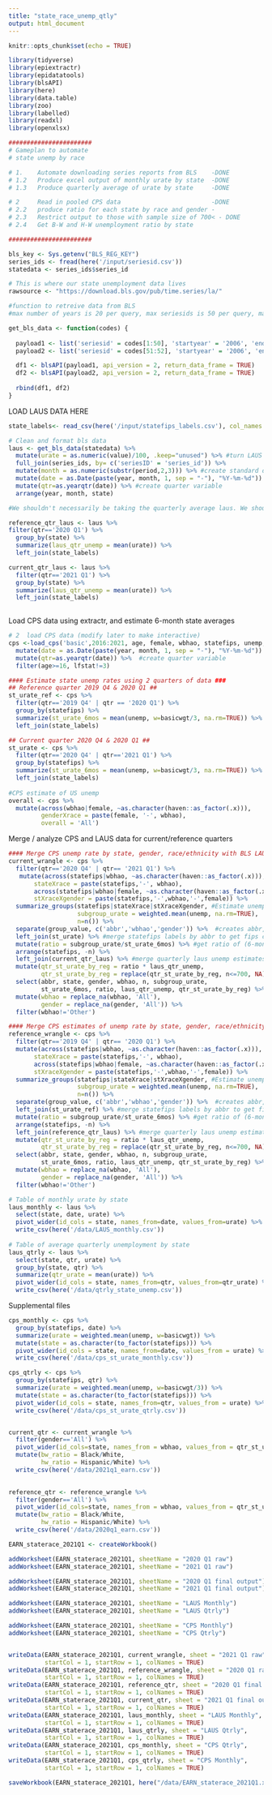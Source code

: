 ```yaml
---
title: "state_race_unemp_qtly"
output: html_document
---
```


```r
knitr::opts_chunk$set(echo = TRUE)
```


```r
library(tidyverse)
library(epiextractr)
library(epidatatools)
library(blsAPI)
library(here)
library(data.table)
library(zoo)
library(labelled)
library(readxl)
library(openxlsx)
```

```r
#######################
# Gameplan to automate
# state unemp by race

# 1.    Automate downloading series reports from BLS    -DONE
# 1.2   Produce excel output of monthly urate by state  -DONE
# 1.3   Produce quarterly average of urate by state     -DONE

# 2     Read in pooled CPS data                         -DONE
# 2.2   produce ratio for each state by race and gender -
# 2.3   Restrict output to those with sample size of 700< - DONE
# 2.4   Get B-W and H-W unemployment ratio by state

#######################

bls_key <- Sys.getenv("BLS_REG_KEY")
series_ids <- fread(here('/input/seriesid.csv'))
statedata <- series_ids$series_id

# This is where our state unemployment data lives
rawsource <- "https://download.bls.gov/pub/time.series/la/"

#function to retreive data from BLS
#max number of years is 20 per query, max seriesids is 50 per query, max querys per day is 500 for registered users.

get_bls_data <- function(codes) {
  
  payload1 <- list('seriesid' = codes[1:50], 'startyear' = '2006', 'endyear' = '2021', 'registrationkey' = bls_key)
  payload2 <- list('seriesid' = codes[51:52], 'startyear' = '2006', 'endyear' = '2021', 'registrationkey' = bls_key)

  df1 <- blsAPI(payload1, api_version = 2, return_data_frame = TRUE)
  df2 <- blsAPI(payload2, api_version = 2, return_data_frame = TRUE)
  
  rbind(df1, df2)
}

```

LOAD LAUS DATA HERE

```r
state_labels<- read_csv(here('/input/statefips_labels.csv'), col_names = TRUE)

# Clean and format bls data
laus <- get_bls_data(statedata) %>% 
  mutate(urate = as.numeric(value)/100, .keep="unused") %>% #turn LAUS urates into percentages
  full_join(series_ids, by= c('seriesID' = 'series_id')) %>%
  mutate(month = as.numeric(substr(period,2,3))) %>% #create standard date variable
  mutate(date = as.Date(paste(year, month, 1, sep = "-"), "%Y-%m-%d")) %>% 
  mutate(qtr=as.yearqtr(date)) %>% #create quarter variable
  arrange(year, month, state)

#We shouldn't necessarily be taking the quarterly average laus. We should be taking the average of the most recent 3 months

reference_qtr_laus <- laus %>% 
filter(qtr=='2020 Q1') %>% 
  group_by(state) %>%
  summarize(laus_qtr_unemp = mean(urate)) %>% 
  left_join(state_labels)

current_qtr_laus <- laus %>% 
  filter(qtr=='2021 Q1') %>% 
  group_by(state) %>%
  summarize(laus_qtr_unemp = mean(urate)) %>% 
  left_join(state_labels)
  
```

Load CPS data using extractr, and estimate 6-month state averages
```r

# 2  load CPS data (modify later to make interactive)
cps <-load_cps('basic',2016:2021, age, female, wbhao, statefips, unemp, month, basicwgt, lfstat, age, year) %>% 
  mutate(date = as.Date(paste(year, month, 1, sep = "-"), "%Y-%m-%d")) %>% 
  mutate(qtr=as.yearqtr(date)) %>%  #create quarter variable
  filter(age>=16, lfstat!=3)

#### Estimate state unemp rates using 2 quarters of data ###
## Reference quarter 2019 Q4 & 2020 Q1 ##
st_urate_ref <- cps %>% 
  filter(qtr=='2019 Q4' | qtr == '2020 Q1') %>% 
  group_by(statefips) %>% 
  summarize(st_urate_6mos = mean(unemp, w=basicwgt/3, na.rm=TRUE)) %>% 
  left_join(state_labels)

## Current quarter 2020 Q4 & 2020 Q1 ##
st_urate <- cps %>% 
  filter(qtr=='2020 Q4' | qtr=='2021 Q1') %>% 
  group_by(statefips) %>% 
  summarize(st_urate_6mos = mean(unemp, w=basicwgt/3, na.rm=TRUE)) %>% 
  left_join(state_labels)
  
#CPS estimate of US unemp
overall <- cps %>% 
  mutate(across(wbhao|female, ~as.character(haven::as_factor(.x))),
         genderXrace = paste(female, '-', wbhao),
         overall = 'All')
```

Merge / analyze CPS and LAUS data for current/reference quarters

```r
#### Merge CPS unemp rate by state, gender, race/ethnicity with BLS LAUS ####
current_wrangle <- cps %>% 
  filter(qtr=='2020 Q4' | qtr== '2021 Q1') %>% 
   mutate(across(statefips|wbhao, ~as.character(haven::as_factor(.x))),
       stateXrace = paste(statefips,'-', wbhao),
       across(statefips|wbhao|female, ~as.character(haven::as_factor(.x))),
       stXraceXgender = paste(statefips,'-',wbhao,'-',female)) %>% 
  summarize_groups(statefips|stateXrace|stXraceXgender, #Estimate unemp by state, gender, race/ethnicity
                   subgroup_urate = weighted.mean(unemp, na.rm=TRUE),
                   n=n()) %>% 
  separate(group_value, c('abbr','wbhao','gender')) %>%  #creates abbr, wbho, gender variables
  left_join(st_urate) %>% #merge statefips labels by abbr to get fips codes and CPS estimated urates
  mutate(ratio = subgroup_urate/st_urate_6mos) %>% #get ratio of (6-month state avg:subgroup) unemployment rate
  arrange(statefips, -n) %>% 
  left_join(current_qtr_laus) %>% #merge quarterly laus unemp estimates
  mutate(qtr_st_urate_by_reg = ratio * laus_qtr_unemp,
         qtr_st_urate_by_reg = replace(qtr_st_urate_by_reg, n<=700, NA)) %>% 
  select(abbr, state, gender, wbhao, n, subgroup_urate, 
         st_urate_6mos, ratio, laus_qtr_unemp, qtr_st_urate_by_reg) %>% # Clean our data up
  mutate(wbhao = replace_na(wbhao, 'All'),
         gender = replace_na(gender, 'All')) %>% 
  filter(wbhao!='Other')

#### Merge CPS estimates of unemp rate by state, gender, race/ethnicity with BLS LAUS)
reference_wrangle <- cps %>% 
  filter(qtr=='2019 Q4' | qtr== '2020 Q1') %>% 
  mutate(across(statefips|wbhao, ~as.character(haven::as_factor(.x))),
       stateXrace = paste(statefips,'-', wbhao),
       across(statefips|wbhao|female, ~as.character(haven::as_factor(.x))),
       stXraceXgender = paste(statefips,'-',wbhao,'-',female)) %>% 
  summarize_groups(statefips|stateXrace|stXraceXgender, #Estimate unemp by state, gender, race/ethnicity
                   subgroup_urate = weighted.mean(unemp, na.rm=TRUE),
                   n=n()) %>% 
  separate(group_value, c('abbr','wbhao','gender')) %>%  #creates abbr, wbho, gender variables
  left_join(st_urate_ref) %>% #merge statefips labels by abbr to get fips codes
  mutate(ratio = subgroup_urate/st_urate_6mos) %>% #get ratio of (6-month state avg:subgroup) unemployment rate
  arrange(statefips, -n) %>% 
  left_join(reference_qtr_laus) %>% #merge quarterly laus unemp estimates
  mutate(qtr_st_urate_by_reg = ratio * laus_qtr_unemp,
         qtr_st_urate_by_reg = replace(qtr_st_urate_by_reg, n<=700, NA)) %>% 
  select(abbr, state, gender, wbhao, n, subgroup_urate,
         st_urate_6mos, ratio, laus_qtr_unemp, qtr_st_urate_by_reg) %>% #Clean our data up
  mutate(wbhao = replace_na(wbhao, 'All'),
         gender = replace_na(gender, 'All')) %>% 
  filter(wbhao!='Other')


```

```r

# Table of monthly urate by state
laus_monthly <- laus %>% 
  select(state, date, urate) %>%
  pivot_wider(id_cols = state, names_from=date, values_from=urate) %>% 
  write_csv(here('/data/LAUS_monthly.csv'))
 
# Table of average quarterly unemployment by state
laus_qtrly <- laus %>% 
  select(state, qtr, urate) %>% 
  group_by(state, qtr) %>% 
  summarize(qtr_urate = mean(urate)) %>% 
  pivot_wider(id_cols = state, names_from=qtr, values_from=qtr_urate) %>% 
  write_csv(here('/data/qtrly_state_unemp.csv'))
```

Supplemental files

```r

cps_monthly <- cps %>% 
  group_by(statefips, date) %>% 
  summarize(urate = weighted.mean(unemp, w=basicwgt)) %>%
  mutate(state = as.character(to_factor(statefips))) %>% 
  pivot_wider(id_cols = state, names_from=date, values_from = urate) %>% 
  write_csv(here('/data/cps_st_urate_monthly.csv'))

cps_qtrly <- cps %>% 
  group_by(statefips, qtr) %>% 
  summarize(urate = weighted.mean(unemp, w=basicwgt/3)) %>%
  mutate(state = as.character(to_factor(statefips))) %>% 
  pivot_wider(id_cols = state, names_from=qtr, values_from = urate) %>% 
  write_csv(here('/data/cps_st_urate_qtrly.csv'))


current_qtr <- current_wrangle %>% 
  filter(gender=='All') %>% 
  pivot_wider(id_cols=state, names_from = wbhao, values_from = qtr_st_urate_by_reg) %>% 
  mutate(bw_ratio = Black/White,
         hw_ratio = Hispanic/White) %>% 
  write_csv(here('/data/2021q1_earn.csv'))

  
reference_qtr <- reference_wrangle %>% 
  filter(gender=='All') %>% 
  pivot_wider(id_cols=state, names_from = wbhao, values_from = qtr_st_urate_by_reg) %>% 
  mutate(bw_ratio = Black/White,
         hw_ratio = Hispanic/White) %>% 
  write_csv(here('/data/2020q1_earn.csv'))

```

```r
EARN_staterace_2021Q1 <- createWorkbook()

addWorksheet(EARN_staterace_2021Q1, sheetName = "2020 Q1 raw")
addWorksheet(EARN_staterace_2021Q1, sheetName = "2021 Q1 raw")

addWorksheet(EARN_staterace_2021Q1, sheetName = "2020 Q1 final output")
addWorksheet(EARN_staterace_2021Q1, sheetName = "2021 Q1 final output")

addWorksheet(EARN_staterace_2021Q1, sheetName = "LAUS Monthly")
addWorksheet(EARN_staterace_2021Q1, sheetName = "LAUS Qtrly")

addWorksheet(EARN_staterace_2021Q1, sheetName = "CPS Monthly")
addWorksheet(EARN_staterace_2021Q1, sheetName = "CPS Qtrly")


writeData(EARN_staterace_2021Q1, current_wrangle, sheet = "2021 Q1 raw",
          startCol = 1, startRow = 1, colNames = TRUE)
writeData(EARN_staterace_2021Q1, reference_wrangle, sheet = "2020 Q1 raw",
          startCol = 1, startRow = 1, colNames = TRUE)
writeData(EARN_staterace_2021Q1, reference_qtr, sheet = "2020 Q1 final output",
          startCol = 1, startRow = 1, colNames = TRUE)
writeData(EARN_staterace_2021Q1, current_qtr, sheet = "2021 Q1 final output",
          startCol = 1, startRow = 1, colNames = TRUE)
writeData(EARN_staterace_2021Q1, laus_monthly, sheet = "LAUS Monthly",
          startCol = 1, startRow = 1, colNames = TRUE)
writeData(EARN_staterace_2021Q1, laus_qtrly, sheet = "LAUS Qtrly",
          startCol = 1, startRow = 1, colNames = TRUE)
writeData(EARN_staterace_2021Q1, cps_monthly, sheet = "CPS Qtrly",
          startCol = 1, startRow = 1, colNames = TRUE)
writeData(EARN_staterace_2021Q1, cps_qtrly, sheet = "CPS Monthly",
          startCol = 1, startRow = 1, colNames = TRUE)

saveWorkbook(EARN_staterace_2021Q1, here("/data/EARN_staterace_2021Q1.xlsx"), overwrite = TRUE)
```




